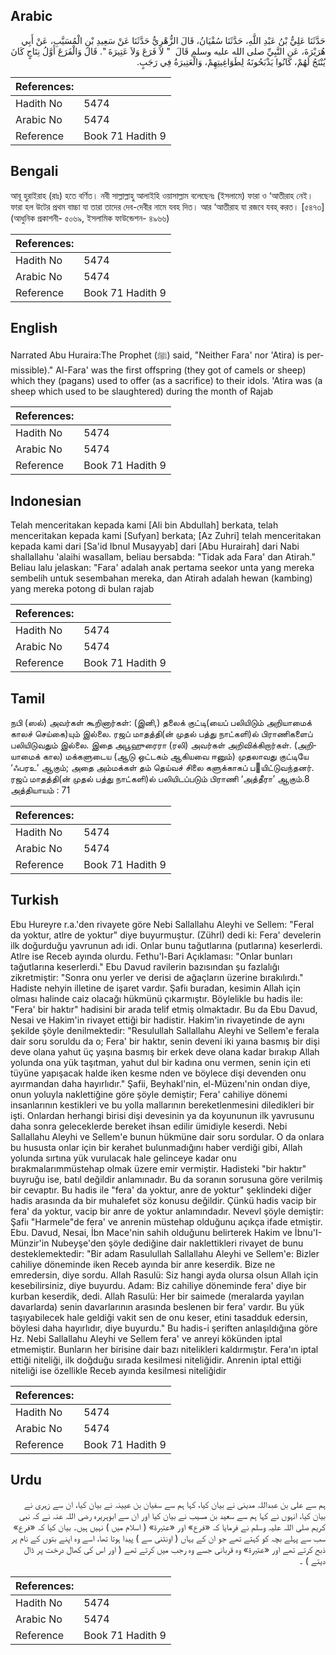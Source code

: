 ## Arabic


<div dir="rtl" lang="ar" style={{fontSize:'larger',backgroundColor:'#f8f9fa',padding:20}}>
حَدَّثَنَا عَلِيُّ بْنُ عَبْدِ اللَّهِ، حَدَّثَنَا سُفْيَانُ، قَالَ الزُّهْرِيُّ حَدَّثَنَا عَنْ سَعِيدِ بْنِ الْمُسَيَّبِ، عَنْ أَبِي هُرَيْرَةَ، عَنِ النَّبِيِّ صلى الله عليه وسلم قَالَ ‏ "‏ لاَ فَرَعَ وَلاَ عَتِيرَةَ ‏"‏‏.‏ قَالَ وَالْفَرَعَ أَوَّلُ نِتَاجٍ كَانَ يُنْتَجُ لَهُمْ، كَانُوا يَذْبَحُونَهُ لِطَوَاغِيتِهِمْ، وَالْعَتِيرَةُ فِي رَجَبٍ‏.‏
</div>
<div style={{backgroundColor:'#f8f9fa',padding:20, marginBottom: 10}}><table> <thead> <tr> <th>References:</th> <th></th> </tr> </thead> <tbody><tr><td>Hadith No</td><td>5474</td></tr><tr><td>Arabic No</td><td>5474</td></tr><tr><td>Reference</td><td>Book 71 Hadith 9</td></tr></tbody></table></div>

## Bengali


<div dir="ltr" lang="bn" style={{fontSize:'larger',backgroundColor:'#f8f9fa',padding:20}}>
আবূ হুরাইরাহ (রাঃ) হতে বর্ণিত। নবী সাল্লাল্লাহু আলাইহি ওয়াসাল্লাম বলেছেনঃ (ইসলামে) ফারা ও ‘আতীরাহ নেই। ফারা হল উটের প্রথম বাচ্চা যা তারা তাদের দেব-দেবীর নামে যবহ দিত। আর ‘আতীরাহ যা রজবে যবহ্ করত। [৫৪৭৩] (আধুনিক প্রকাশনী- ৫০৬৯, ইসলামিক ফাউন্ডেশন- ৪৯৬৬)
</div>
<div style={{backgroundColor:'#f8f9fa',padding:20, marginBottom: 10}}><table> <thead> <tr> <th>References:</th> <th></th> </tr> </thead> <tbody><tr><td>Hadith No</td><td>5474</td></tr><tr><td>Arabic No</td><td>5474</td></tr><tr><td>Reference</td><td>Book 71 Hadith 9</td></tr></tbody></table></div>

## English


<div dir="ltr" lang="en" style={{fontSize:'larger',backgroundColor:'#f8f9fa',padding:20}}>
Narrated Abu Huraira:The Prophet (ﷺ) said, "Neither Fara' nor 'Atira) is permissible)." Al-Fara' was the first offspring (they got of camels or sheep) which they (pagans) used to offer (as a sacrifice) to their idols. 'Atira was (a sheep which used to be slaughtered) during the month of Rajab
</div>
<div style={{backgroundColor:'#f8f9fa',padding:20, marginBottom: 10}}><table> <thead> <tr> <th>References:</th> <th></th> </tr> </thead> <tbody><tr><td>Hadith No</td><td>5474</td></tr><tr><td>Arabic No</td><td>5474</td></tr><tr><td>Reference</td><td>Book 71 Hadith 9</td></tr></tbody></table></div>

## Indonesian


<div dir="ltr" lang="id" style={{fontSize:'larger',backgroundColor:'#f8f9fa',padding:20}}>
Telah menceritakan kepada kami [Ali bin Abdullah] berkata, telah menceritakan kepada kami [Sufyan] berkata; [Az Zuhri] telah menceritakan kepada kami dari [Sa'id Ibnul Musayyab] dari [Abu Hurairah] dari Nabi shallallahu 'alaihi wasallam, beliau bersabda: "Tidak ada Fara' dan Atirah." Beliau lalu jelaskan: "Fara' adalah anak pertama seekor unta yang mereka sembelih untuk sesembahan mereka, dan Atirah adalah hewan (kambing) yang mereka potong di bulan rajab
</div>
<div style={{backgroundColor:'#f8f9fa',padding:20, marginBottom: 10}}><table> <thead> <tr> <th>References:</th> <th></th> </tr> </thead> <tbody><tr><td>Hadith No</td><td>5474</td></tr><tr><td>Arabic No</td><td>5474</td></tr><tr><td>Reference</td><td>Book 71 Hadith 9</td></tr></tbody></table></div>

## Tamil


<div dir="ltr" lang="ta" style={{fontSize:'larger',backgroundColor:'#f8f9fa',padding:20}}>
நபி (ஸல்) அவர்கள் கூறினார்கள்: (இனி,) தலைக் குட்டி(யைப் பலியிடும் அறியாமைக் காலச் செய்கை)யும் இல்லை. ரஜப் மாதத்தி(ன் முதல் பத்து நாட்களி)ல் பிராணிகளைப் பலியிடுவதும் இல்லை. இதை அபூஹுரைரா (ரலி) அவர்கள் அறிவிக்கிறார்கள். (அறியாமைக் கால) மக்களுடைய (ஆடு ஒட்டகம் ஆகியவை ஈனும்) முதலாவது குட்டியே ‘ஃபரஉ’ ஆகும்; அதை அம்மக்கள் தம் தெய்வச் சிலை களுக்காகப் பயிட்டுவந்தனர். ரஜப் மாதத்தி(ன் முதல் பத்து நாட்களி)ல் பலியிடப்படும் பிராணி ‘அத்தீரா’ ஆகும்.8 அத்தியாயம் : 71
</div>
<div style={{backgroundColor:'#f8f9fa',padding:20, marginBottom: 10}}><table> <thead> <tr> <th>References:</th> <th></th> </tr> </thead> <tbody><tr><td>Hadith No</td><td>5474</td></tr><tr><td>Arabic No</td><td>5474</td></tr><tr><td>Reference</td><td>Book 71 Hadith 9</td></tr></tbody></table></div>

## Turkish


<div dir="ltr" lang="tr" style={{fontSize:'larger',backgroundColor:'#f8f9fa',padding:20}}>
Ebu Hureyre r.a.'den rivayete göre Nebi Sallallahu Aleyhi ve Sellem: "Feral da yoktur, atlre de yoktur" diye buyurmuştur. (Zührl) dedi ki: Fera' develerin ilk doğurduğu yavrunun adı idi. Onlar bunu tağutlarına (putlarına) keserlerdi. Atlre ise Receb ayında olurdu. Fethu'l-Bari Açıklaması: "Onlar bunları tağutlarına keserlerdi." Ebu Davud ravilerin bazısından şu fazlalığı zikretmiştir: "Sonra onu yerler ve derisi de ağaçların üzerine bırakılırdı." Hadiste nehyin illetine de işaret vardır. Şafiı buradan, kesimin Allah için olması halinde caiz olacağı hükmünü çıkarmıştır. Böylelikle bu hadis ile: "Fera' bir haktır" hadisini bir arada telif etmiş olmaktadır. Bu da Ebu Davud, Nesai ve Hakim'in rivayet ettiği bir hadistir. Hakim'in rivayetinde de aynı şekilde şöyle denilmektedir: "Resulullah Sallallahu Aleyhi ve Sellem'e ferala dair soru soruldu da o; Fera' bir haktır, senin deveni iki yaına basmış bir dişi deve olana yahut üç yaşına basmış bir erkek deve olana kadar bırakıp Allah yolunda ona yük taşıtman, yahut dul bir kadına onu vermen, senin için eti tüyüne yapışacak halde iken kesme nden ve böylece dişi devenden onu ayırmandan daha hayırlıdır." Şafii, Beyhakl'nin, el-Müzenı'nin ondan diye, onun yoluyla naklettiğine göre şöyle demiştir; Fera' cahiliye dönemi insanlarının kestikleri ve bu yolla mallarının bereketlenmesini diledikleri bir işti. Onlardan herhangi birisi dişi devesinin ya da koyununun ilk yavrusunu daha sonra geleceklerde bereket ihsan edilir ümidiyle keserdi. Nebi Sallallahu Aleyhi ve Sellem'e bunun hükmüne dair soru sordular. O da onlara bu hususta onlar için bir kerahet bulunmadığını haber verdiği gibi, Allah yolunda sırtına yük vurulacak hale gelinceye kadar onu bırakmalarımmüstehap olmak üzere emir vermiştir. Hadisteki "bir haktır" buyruğu ise, batıl değildir anlamınadır. Bu da soranın sorusuna göre veriImiş bir cevaptır. Bu hadis ile "fera' da yoktur, anre de yoktur" şeklindeki diğer hadis arasında da bir muhalefet söz konusu değildir. Çünkü hadis vacip bir fera' da yoktur, vacip bir anre de yoktur anlamındadır. Nevevl şöyle demiştir: Şafiı "Harmele"de fera' ve anrenin müstehap olduğunu açıkça ifade etmiştir. Ebu. Davud, Nesai, İbn Mace'nin sahih olduğunu belirterek Hakim ve İbnu'I-Münzir'in Nubeyşe'den şöyle dediğine dair naklettikleri rivayet de bunu desteklemektedir: "Bir adam Rasulullah Sallallahu Aleyhi ve Sellem'e: Bizler cahiliye döneminde iken Receb ayında bir anre keserdik. Bize ne emredersin, diye sordu. Allah Rasulü: Siz hangi ayda olursa olsun Allah için kesebilirsiniz, diye buyurdu. Adam: Biz cahiliye döneminde fera' diye bir kurban keserdik, dedi. Allah Rasulü: Her bir saimede (meralarda yayılan davarlarda) senin davarlarının arasında beslenen bir fera' vardır. Bu yük taşıyabilecek hale geldiği vakit sen de onu keser, etini tasadduk edersin, böylesi daha hayırlıdır, diye buyurdu." Bu hadis-i şeriften anlaşıldığına göre Hz. Nebi Sallallahu Aleyhi ve Sellem fera' ve anreyi kökünden iptal etmemiştir. Bunların her birisine dair bazı nitelikleri kaldırmıştır. Fera'ın iptal ettiği niteliği, ilk doğduğu sırada kesilmesi niteliğidir. Anrenin iptal ettiği niteliği ise özellikle Receb ayında kesilmesi niteliğidir
</div>
<div style={{backgroundColor:'#f8f9fa',padding:20, marginBottom: 10}}><table> <thead> <tr> <th>References:</th> <th></th> </tr> </thead> <tbody><tr><td>Hadith No</td><td>5474</td></tr><tr><td>Arabic No</td><td>5474</td></tr><tr><td>Reference</td><td>Book 71 Hadith 9</td></tr></tbody></table></div>

## Urdu


<div dir="rtl" lang="ur" style={{fontSize:'larger',backgroundColor:'#f8f9fa',padding:20}}>
ہم سے علی بن عبداللہ مدینی نے بیان کیا، کہا ہم سے سفیان بن عیینہ نے بیان کیا، ان سے زہری نے بیان کیا، انہوں نے کہا ہم سے سعید بن مسیب نے بیان کیا اور ان سے ابوہریرہ رضی اللہ عنہ نے کہ نبی کریم صلی اللہ علیہ وسلم نے فرمایا کہ «فرع» اور «عتيرة» ( اسلام میں ) نہیں ہیں۔ بیان کیا کہ «فرع» سب سے پہلے بچہ کو کہتے تھے جو ان کے یہاں ( اونٹنی سے ) پیدا ہوتا تھا، اسے وہ اپنے بتوں کے نام پر ذبح کرتے تھے اور «عتيرة» وہ قربانی جسے وہ رجب میں کرتے تھے ( اور اس کی کھال درخت پر ڈال دیتے ) ۔
</div>
<div style={{backgroundColor:'#f8f9fa',padding:20, marginBottom: 10}}><table> <thead> <tr> <th>References:</th> <th></th> </tr> </thead> <tbody><tr><td>Hadith No</td><td>5474</td></tr><tr><td>Arabic No</td><td>5474</td></tr><tr><td>Reference</td><td>Book 71 Hadith 9</td></tr></tbody></table></div>